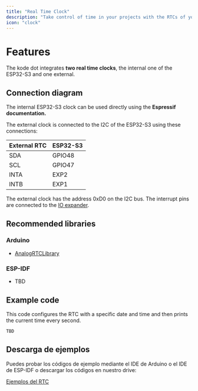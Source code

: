 ```yaml
---
title: "Real Time Clock"
description: "Take control of time in your projects with the RTCs of your kode dot. "
icon: "clock"
---
```


# Features
The kode dot integrates **two real time clocks**, the internal one of the ESP32-S3 and one external.

## Connection diagram
The internal ESP32-S3 clock can be used directly using the **Espressif documentation.**

The external clock is connected to the I2C of the ESP32-S3 using these connections:

| External RTC | ESP32-S3 |
| ----------- | -------- |
| SDA         | GPIO48   |
| SCL         | GPIO47   |
| INTA        | EXP2     |
| INTB        | EXP1     |

<Tip>The external clock has the address 0xD0 on the I2C bus.</Tip>
<Note>The interrupt pins are connected to the [IO expander](/en/kode-dot/io-expander).</Note>

## Recommended libraries
### Arduino
- [AnalogRTCLibrary](https://github.com/analogdevicesinc/AnalogRTCLibrary)

### ESP-IDF
- TBD

## Example code
This code configures the RTC with a specific date and time and then prints the current time every second.

```cpp rtc_test.ino lines icon="microchip"
TBD
```

## Descarga de ejemplos
Puedes probar los códigos de ejemplo mediante el IDE de Arduino o el IDE de ESP-IDF o descargar los códigos en nuestro drive:

[Ejemplos del RTC](https://drive.google.com/drive/folders/1EHoXhwTg31xQmAzV5kKiH4j0Wmi5bjY9)